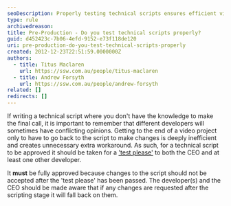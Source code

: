 ```yaml
---
seoDescription: Properly testing technical scripts ensures efficient video project execution and minimizes revisions after scripting.
type: rule
archivedreason:
title: Pre-Production - Do you test technical scripts properly?
guid: d452423c-7b06-4efd-9152-e73f118de120
uri: pre-production-do-you-test-technical-scripts-properly
created: 2012-12-23T22:51:59.0000000Z
authors:
  - title: Titus Maclaren
    url: https://ssw.com.au/people/titus-maclaren
  - title: Andrew Forsyth
    url: https://ssw.com.au/people/andrew-forsyth
related: []
redirects: []
---
```


If writing a technical script where you don't have the knowledge to make the final call, it is important to remember that different developers will sometimes have conflicting opinions.
Getting to the end of a video project only to have to go back to the script to make changes is deeply inefficient and creates unnecessary extra workaround. As such, for a technical script to be approved it should be taken for a ['test please'](/conduct-a-test-please-internally-and-then-with-the-client) to both the CEO and at least one other developer.

It **must** be fully approved because changes to the script should not be accepted after the 'test please' has been passed. The developer(s) and the CEO should be made aware that if any changes are requested after the scripting stage it will fall back on them.